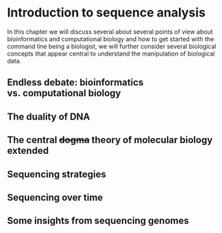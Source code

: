 # Introduction to sequence analysis

In this chapter we will discuss several about several points of view about bioinformatics and computational biology and how to get started with the command line being a biologist, we will further consider several biological concepts that appear central to understand the manipulation of biological data.

## Endless debate: bioinformatics vs. computational biology {.unnumbered}


## The duality of DNA {.unnumbered}

## The central ~~dogma~~ theory of molecular biology extended {.unnumbered}

## Sequencing strategies {.unnumbered}

## Sequencing over time {.unnumbered}

## Some insights from sequencing genomes {.unnumbered}